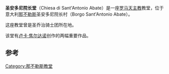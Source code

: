 {{Infobox church
| name                 = 圣安多尼院长堂
| fullname             = Chiesa di Sant'Antonio Abate
| image                = Facciata Abate2.JPG
| location             = 意大利[[那不勒斯|那不勒斯]]圣安多尼院长村
| coordinates          = {{coord|40.8612|14.2651|region:IT_type:landmark|display=title}}
| denomination         = [[罗马天主教|罗马天主教]]
| style                = [[巴洛克建筑|巴洛克建筑]]
}}
'''圣安多尼院长堂'''（Chiesa di Sant'Antonio Abate）是一座[[罗马天主教|罗马天主教]]教堂，位于意大利[[那不勒斯|那不勒斯]]圣安多尼院长村（Borgo Sant'Antonio Abate）。

这座教堂曾是圣乔治骑士团所在地。

该堂有[[卢卡·焦尔达诺|卢卡·焦尔达诺]]创作的两幅重要作品。

==参考==
{{Commons category|Sant'Antonio Abate (Naples)}}
{{那不勒斯地标}}
[[Category:那不勒斯教堂|Category:那不勒斯教堂]]